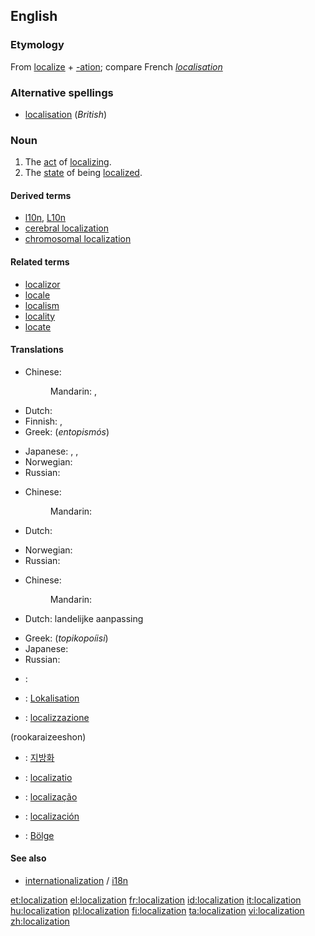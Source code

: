 {{wikipedia}}
{{also|localisation}}
==English==

===Etymology===
From [[localize]] + [[-ation]]; compare French ''[[localisation#French|localisation]]''

===Alternative spellings===
* [[localisation]] (''British'')

===Noun===
{{en-noun}}

# The [[act]] of [[localize|localizing]].
# The [[state]] of being [[localized]].

====Derived terms====
* [[l10n]], [[L10n]]
* [[cerebral localization]]
* [[chromosomal localization]]

====Related terms====
* [[localizor]]
* [[locale]]
* [[localism]]
* [[locality]]
* [[locate]]

====Translations====
{{trans-top|act of localizing}}
* Chinese:
*: Mandarin: {{t-|cmn|本地化|tr=běndìhuà|sc=Hani}},  {{t|cmn|地方化|tr=dìfānghuà|sc=Hani}}
* Dutch: {{t+|nl|lokalisatie|f}}
* Finnish: {{t+|fi|lokalisoida}}, {{t+|fi|kotoistaa}}
* Greek: {{t+|el|εντοπισμός|m}} (''entopismós'')
{{trans-mid}}
* Japanese: {{t|ja|局在化|tr=きょくざいか, kyokuzaika}},  {{t|ja|局所化|tr=きょくしょか, kyokushoka}},  {{t|ja|地方化|tr=ちほうか, chihōka}}
* Norwegian: {{t-|no|lokalisering|f}}
* Russian: {{t+|ru|локализация|f|tr=lokalizácija}}
{{trans-bottom}}

{{trans-top|state of being localized}}
* Chinese:
*: Mandarin: {{t-|cmn|本地化|tr=běndìhuà|sc=Hani}}
* Dutch: {{t+|nl|lokalisatie|f}}
{{trans-mid}}
* Norwegian: {{t-|no|lokalisering|f}}
* Russian: {{t|ru|локализованность|f|tr=lokalizóvannost'}}
{{trans-bottom}}

{{trans-top|software engineering: act or process of making a product suitable for use in a particular country or region}}
* Chinese:
*: Mandarin: {{t-|cmn|本地化|tr=běndìhuà|sc=Hani}}
* Dutch: landelijke aanpassing
{{trans-mid}}
* Greek: {{t|el|τοπικοποίηση|f}} (''topikopoíisi'')
* Japanese: {{t-|ja|ローカライゼーション|tr=rōkaraizēshon}}
* Russian: {{t+|ru|локализация|f|tr=lokalizácija}}
{{trans-bottom}}

{{checktrans-top}}
* {{ttbc|French}}: {{t+|fr|localisation|f}}
* {{ttbc|German}}: [[Lokalisation]]
* {{ttbc|Italian}}: [[localizzazione]]
{{trans-mid}}
(rookaraizeeshon)
* {{ttbc|Korean}}: [[지방화]]
* {{ttbc|Latin}}: [[localizatio]]
* {{ttbc|Portuguese}}: [[localização]]
* {{ttbc|Spanish}}: [[localización]]
* {{ttbc|Turkish}}: [[Bölge]]
{{trans-bottom}}

====See also====
* [[internationalization]] / [[i18n]]

[[et:localization]]
[[el:localization]]
[[fr:localization]]
[[id:localization]]
[[it:localization]]
[[hu:localization]]
[[pl:localization]]
[[fi:localization]]
[[ta:localization]]
[[vi:localization]]
[[zh:localization]]